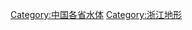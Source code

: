 {{Commonscat|Bodies of water in Zhejiang}}

[[Category:中国各省水体|Category:中国各省水体]]
[[Category:浙江地形|Category:浙江地形]]